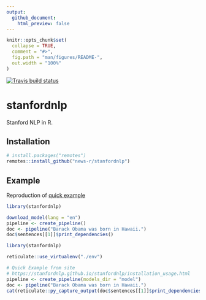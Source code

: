 ```yaml
---
output: 
  github_document:
    html_preview: false
---
```


<!-- README.md is generated from README.Rmd. Please edit that file -->

```r
knitr::opts_chunk$set(
  collapse = TRUE,
  comment = "#>",
  fig.path = "man/figures/README-",
  out.width = "100%"
)
```
<!-- badges: start -->
[![Travis build status](https://travis-ci.org/news-r/stanfordnlp.svg?branch=master)](https://travis-ci.org/news-r/stanfordnlp)
<!-- badges: end -->

# stanfordnlp

Stanford NLP in R.

## Installation

``` r
# install.packages("remotes")
remotes::install_github("news-r/stanfordnlp")
```

## Example

Reproduction of [quick example](https://stanfordnlp.github.io/stanfordnlp/installation_usage.html)

```r
library(stanfordnlp)

download_model(lang = "en")
pipeline <- create_pipeline()
doc <- pipeline("Barack Obama was born in Hawaii.")
doc$sentences[[1]]$print_dependencies()
```

```r
library(stanfordnlp)

reticulate::use_virtualenv("./env")

# Quick Example from site
# https://stanfordnlp.github.io/stanfordnlp/installation_usage.html
pipeline <- create_pipeline(models_dir = "model")
doc <- pipeline("Barack Obama was born in Hawaii.")
cat(reticulate::py_capture_output(doc$sentences[[1]]$print_dependencies()))
```

